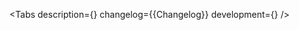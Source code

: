 

<Meta of={Stories} />

<ComponentHeader
    name='AmountInput'
    version={packageJson.version}
    package='@alfalab/core-components/amount-input'
    children='Используется для ввода сумм.'
/>

<Tabs
    description={<Description />}
    changelog={<Markdown>{Changelog}</Markdown>}
    development={<Development />}
/>
